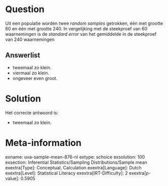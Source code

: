 Question
========

Uit een populatie worden twee *random samples* getrokken, één met
grootte 60 en één met grootte 240. In vergelijking met de steekproef van
60 waarnemingen is de *standard error* van het gemiddelde in de
steekproef van 240 waarnemingen


Answerlist
----------

* tweemaal zo klein.
* viermaal zo klein.
* ongeveer even groot.

Solution
========

Het correcte antwoord is: 

* tweemaal zo klein.

Meta-information
================
exname: uva-sample-mean-876-nl
extype: schoice
exsolution: 100
exsection: Inferential Statistics/Sampling Distributions/Sample mean
exextra[Type]: Conceptual, Calculation
exextra[Language]: Dutch
exextra[Level]: Statistical Literacy
exextra[IRT-Difficulty]: 2
exextra[p-value]: 0.5905
